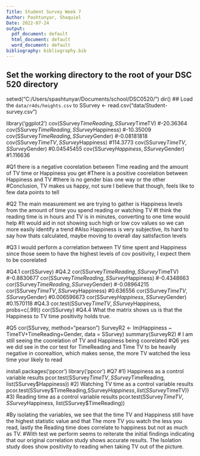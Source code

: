 ```yaml
---
Title: Student Survey Week 7
Author: Pashtunyar, Shaquiel
Date: 2022-07-24
output:
  pdf_document: default
  html_document: default
  word_document: default
bibliography: bibliography.bib
---
```

## Set the working directory to the root of your DSC 520 directory
setwd("C:/Users/spashtunyar/Documents/school/DSC0520/")
dir()
## Load the `data/r4ds/heights.csv` to
SSurvey <- read.csv("data/Student-survey.csv")

library('ggplot2')
cov(SSurvey$TimeReading,SSurvey$TimeTV)
#-20.36364
cov(SSurvey$TimeReading,SSurvey$Happiness)
#-10.35009
cov(SSurvey$TimeReading,SSurvey$Gender)
#-0.08181818
cov(SSurvey$TimeTV,SSurvey$Happiness)
#114.3773
cov(SSurvey$TimeTV,SSurvey$Gender)
#0.04545455
cov(SSurvey$Happiness,SSurvey$Gender)
#1.116636

#Q1 there is a negative coorelation between Time reading and the amount of TV time or Happiness you get
#There is a positive coorelation between Happiness and TV
#there is no gender bias one way or the other
#Conclusion, TV makes us happy, not sure I believe that though, feels like to few data points to tell

#Q2 The main measurement we are trying to gather is Happiness levels from the amount of time you spend reading or watching TV
#I think the reading time is in hours and TV is in minutes, converting to one time would help
#It would aid in not showing such high or low cov values so we can more easily identify a trend
#Also Happiness is very subjective, its hard to say how thats calculated, maybe moving to overall day satisfaction levels

#Q3 I would perform a correlation between TV time spent and Happiness since those seem to have the highest levels of cov positivity, I expect them to be coorelated

#Q4.1
cor(SSurvey)
#Q4.2
cor(SSurvey$TimeReading,SSurvey$TimeTV)
#-0.8830677
cor(SSurvey$TimeReading,SSurvey$Happiness)
#-0.4348663
cor(SSurvey$TimeReading,SSurvey$Gender)
#-0.08964215
cor(SSurvey$TimeTV,SSurvey$Happiness)
#0.636556
cor(SSurvey$TimeTV,SSurvey$Gender)
#0.006596673
cor(SSurvey$Happiness,SSurvey$Gender)
#0.1570118
#Q4.3
cor.test(SSurvey$TimeTV,SSurvey$Happiness, probs=c(.99))
cor(SSurvey)
#Q4.4 What the matrix shows us is that the Happiness to TV time positivity holds true.

#Q5
cor(SSurvey, method="pearson")
SurveyR2 <- lm(Happiness ~ TimeTV+TimeReading+Gender, data = SSurvey)
summary(SurveyR2)
# I am still seeing the coorelation of TV and Happiness being coorelated
#Q6 yes we did see in the cor test for TimeReading and Time TV to be heavily negative in coorealtion, which makes sense, the more TV watched the less time your likely to read

install.packages('ppcor')
library('ppcor')
#Q7 
#1) Happiness as a control variable results
pcor.test(SSurvey$TimeTV, SSurvey$TimeReading, list(SSurvey$Happiness))
#2) Watching TV time as a control variable results
pcor.test(SSurvey$TimeReading,SSurvey$Happiness, list(SSurvey$TimeTV))
#3) Reading time as a control variable results
pcor.test(SSurvey$TimeTV, SSurvey$Happiness, list(SSurvey$TimeReading))


#By isolating the variables, we see that the time TV and Happiness still have the highest statistic value and that The more TV you watch the less you read, lastly the Reading time does correlate to happiness but not as much as TV.
#With test we perform seems to reiterate the initial findings indicating that our original correlation study shows accurate results. The Isolation study does show positivity to reading when taking TV out of the picture. 